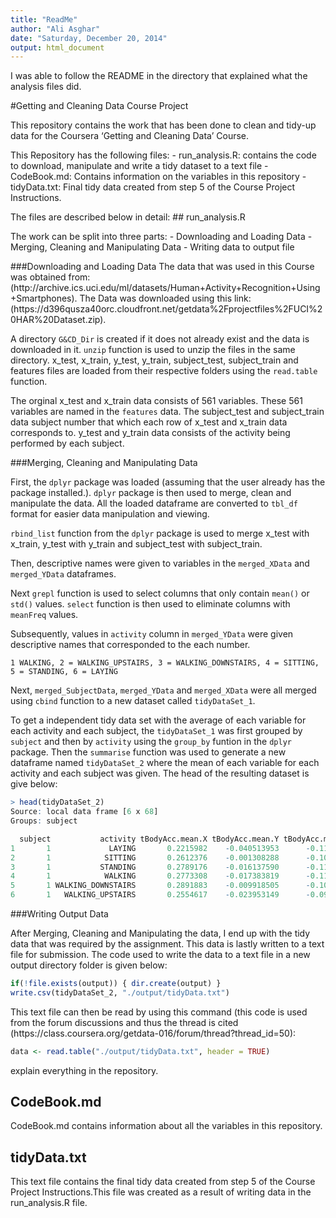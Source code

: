 ```yaml
---
title: "ReadMe"
author: "Ali Asghar"
date: "Saturday, December 20, 2014"
output: html_document
---
```


I was able to follow the README in the directory that explained what the analysis files did. 

#Getting and Cleaning Data Course Project

This repository contains the work that has been done to clean and tidy-up data for the Coursera 'Getting and Cleaning Data' Course.

This Repository has the following files: 
- run_analysis.R: contains the code to download, manipulate and write a tidy dataset to a text file
- CodeBook.md: Contains information on the variables in this repository
- tidyData.txt: Final tidy data created from step 5 of the Course Project Instructions. 

The files are described below in detail: 
## run_analysis.R

The work can be split into three parts: 
- Downloading and Loading Data
- Merging, Cleaning and Manipulating Data
- Writing data to output file

###Downloading and Loading Data
The data that was used in this Course was obtained from: (http://archive.ics.uci.edu/ml/datasets/Human+Activity+Recognition+Using+Smartphones). 
The Data was downloaded using this link: (https://d396qusza40orc.cloudfront.net/getdata%2Fprojectfiles%2FUCI%20HAR%20Dataset.zip). 

A directory `G&CD_Dir` is created if it does not already exist and the data is downloaded in it. `unzip` function is used to unzip the files in the same directory. x_test, x_train, y_test, y_train, subject_test, subject_train and features files are loaded from their respective folders using the `read.table` function. 

The orginal x_test and x_train data consists of 561 variables. These 561 variables are named in the `features` data. The subject_test and subject_train data subject number that which each row of x_test and x_train data corresponds to. y_test and y_train data consists of the activity being performed by each subject. 

###Merging, Cleaning and Manipulating Data

First, the `dplyr` package was loaded (assuming that the user already has the package installed.). `dplyr` package is then used to merge, clean and manipulate the data. All the loaded dataframe are converted to `tbl_df` format for easier data manipulation and viewing. 

`rbind_list` function from the `dplyr` package is used to merge x_test with x_train, y_test with y_train and subject_test with subject_train. 

Then, descriptive names were given to variables in the `merged_XData` and `merged_YData` dataframes.

Next `grepl` function is used to select columns that only contain `mean()` or `std()` values. `select` function is then used to eliminate columns with `meanFreq` values.

Subsequently, values in `activity` column in `merged_YData` were given descriptive names that corresponded to the each number. 

`1 WALKING, 2 = WALKING_UPSTAIRS, 3 = WALKING_DOWNSTAIRS, 4 = SITTING, 5 = STANDING, 6 = LAYING`

Next, `merged_SubjectData`, `merged_YData` and `merged_XData` were all merged using `cbind` function to a new dataset called `tidyDataSet_1`. 

To get a independent tidy data set with the average of each variable for each activity and each subject, the `tidyDataSet_1` was first grouped by `subject` and then by `activity` using the `group_by` funtion in the `dplyr` package. Then the `summarise` function was used to generate a new dataframe named `tidyDataSet_2` where the mean of each variable for each activity and each subject was given. The head of the resulting dataset is give below: 

```r
> head(tidyDataSet_2)
Source: local data frame [6 x 68]
Groups: subject

  subject           activity tBodyAcc.mean.X tBodyAcc.mean.Y tBodyAcc.mean.Z
1       1             LAYING       0.2215982    -0.040513953      -0.1132036
2       1            SITTING       0.2612376    -0.001308288      -0.1045442
3       1           STANDING       0.2789176    -0.016137590      -0.1106018
4       1            WALKING       0.2773308    -0.017383819      -0.1111481
5       1 WALKING_DOWNSTAIRS       0.2891883    -0.009918505      -0.1075662
6       1   WALKING_UPSTAIRS       0.2554617    -0.023953149      -0.0973020
```


###Writing Output Data

After Merging, Cleaning and Manipulating the data, I end up with the tidy data that was required by the assignment. This data is lastly written to a text file for submission. The code used to write the data to a text file in a new output directory folder is given below: 

```r
if(!file.exists(output)) { dir.create(output) }
write.csv(tidyDataSet_2, "./output/tidyData.txt")
```


This text file can then be read by using this command (this code is used from the forum discussions and thus the thread is cited (https://class.coursera.org/getdata-016/forum/thread?thread_id=50): 

```r
data <- read.table("./output/tidyData.txt", header = TRUE)
```

explain everything in the repository. 


## CodeBook.md 

CodeBook.md contains information about all the variables in this repository.

## tidyData.txt

This text file contains the final tidy data created from step 5 of the Course Project Instructions.This file was created as a result of writing data in the run_analysis.R file. 
